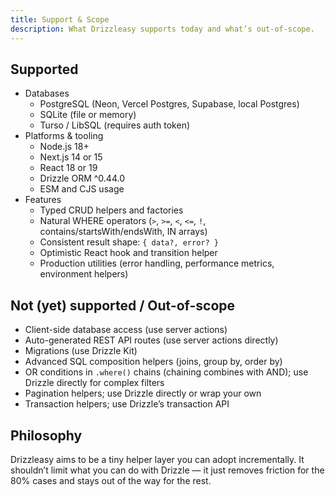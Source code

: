 ```yaml
---
title: Support & Scope
description: What Drizzleasy supports today and what’s out-of-scope.
---
```


## Supported

- Databases
  - PostgreSQL (Neon, Vercel Postgres, Supabase, local Postgres)
  - SQLite (file or memory)
  - Turso / LibSQL (requires auth token)
- Platforms & tooling
  - Node.js 18+
  - Next.js 14 or 15
  - React 18 or 19
  - Drizzle ORM ^0.44.0
  - ESM and CJS usage
- Features
  - Typed CRUD helpers and factories
  - Natural WHERE operators (`>`, `>=`, `<`, `<=`, `!`, contains/startsWith/endsWith, IN arrays)
  - Consistent result shape: `{ data?, error? }`
  - Optimistic React hook and transition helper
  - Production utilities (error handling, performance metrics, environment helpers)

## Not (yet) supported / Out-of-scope

- Client-side database access (use server actions)
- Auto-generated REST API routes (use server actions directly)
- Migrations (use Drizzle Kit)
- Advanced SQL composition helpers (joins, group by, order by)
- OR conditions in `.where()` chains (chaining combines with AND); use Drizzle directly for complex filters
- Pagination helpers; use Drizzle directly or wrap your own
- Transaction helpers; use Drizzle’s transaction API

## Philosophy

Drizzleasy aims to be a tiny helper layer you can adopt incrementally. It shouldn’t limit what you can do with Drizzle — it just removes friction for the 80% cases and stays out of the way for the rest.